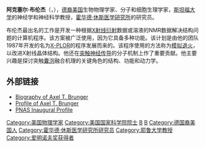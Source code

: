 {{unreferenced|time=2013-10-20T08:51:55+00:00}}
'''阿克塞尔·布伦杰'''（{{lang-de|Axel Thomas Brünger}}，{{bd|1956年|11月25日||}}），[[德裔美国人|德裔美国]]生物物理学家、分子和细胞生理学家，[[斯坦福大学|斯坦福大学]]的神经学和神经科学教授，[[霍华德·休斯医学研究所|霍华德·休斯医学研究所]]的研究员。

布伦杰最出名的工作是开发一种根据[[X射线衍射|X射线衍射]]数据或溶液的NMR数据解决结构问题的计算机程序。该方案被广泛使用，因为它具备多种功能。该计划是由他的团队1987年开发的名为[[X-PLOR|X-PLOR]]的程序发展而来的。该程序使用的方法称为[[模拟退火|模拟退火]]，以改进X射线晶体结构。他还在[[突触|突触]][[神经传导|神经传导]]的分子机制上作了重要贡献。他主要兴趣是探讨突触[[囊泡|囊泡]]融合机理的关键角色的结构、功能和动力学。

== 外部链接 ==
* [http://www.hhmi.org/research/investigators/brunger_bio.html Biography of Axel T. Brunger] {{Wayback|url=http://www.hhmi.org/research/investigators/brunger_bio.html |date=20130512110555 }}
* [http://hcr3.isiknowledge.com/author.cgi?&link1=Browse&link2=Results&id=5515 Profile of Axel T. Brunger] {{Wayback|url=http://hcr3.isiknowledge.com/author.cgi?&link1=Browse&link2=Results&id=5515 |date=20061019051312 }}
* [http://www.pnas.org/content/105/31/10643.full?sid=390ed2d2-7bd8-40c9-8ebe-5a94dabf557b PNAS Inaugural Profile] {{Wayback|url=http://www.pnas.org/content/105/31/10643.full?sid=390ed2d2-7bd8-40c9-8ebe-5a94dabf557b |date=20150924145824 }}

{{格雷戈里·阿米诺夫奖获得者}}
{{Authority control}}
{{DEFAULTSORT:Brunger}}

[[Category:美国物理学家|Category:美国物理学家]]
[[Category:美国国家科学院院士|Category:美国国家科学院院士]]
[[Category:漢堡大學校友|B]]
[[Category:慕尼黑工業大學校友|B]]
[[Category:德国裔美国人|Category:德国裔美国人]]
[[Category:霍华德·休斯医学研究所研究员|Category:霍华德·休斯医学研究所研究员]]
[[Category:耶鲁大学教授|Category:耶鲁大学教授]]
[[Category:爱明诺夫奖获得者|Category:爱明诺夫奖获得者]]